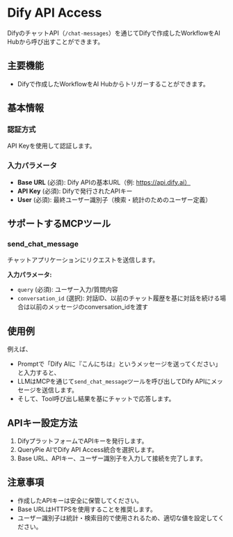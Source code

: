 # Dify API Access

DifyのチャットAPI（`/chat-messages`）を通じてDifyで作成したWorkflowをAI Hubから呼び出すことができます。

## 主要機能
- Difyで作成したWorkflowをAI Hubからトリガーすることができます。

## 基本情報

### 認証方式
API Keyを使用して認証します。

### 入力パラメータ
- **Base URL** (必須): Dify APIの基本URL（例: https://api.dify.ai）
- **API Key** (必須): Difyで発行されたAPIキー
- **User** (必須): 最終ユーザー識別子（検索・統計のためのユーザー定義）

## サポートするMCPツール

### send_chat_message
チャットアプリケーションにリクエストを送信します。

**入力パラメータ:**
- `query` (必須): ユーザー入力/質問内容
- `conversation_id` (選択): 対話ID、以前のチャット履歴を基に対話を続ける場合は以前のメッセージのconversation_idを渡す

## 使用例

例えば、
- Promptで「Dify AIに『こんにちは』というメッセージを送ってください」と入力すると、
- LLMはMCPを通じて`send_chat_message`ツールを呼び出してDify APIにメッセージを送信します。
- そして、Tool呼び出し結果を基にチャットで応答します。

## APIキー設定方法
1. DifyプラットフォームでAPIキーを発行します。
2. QueryPie AIでDify API Access統合を選択します。
3. Base URL、APIキー、ユーザー識別子を入力して接続を完了します。

## 注意事項
- 作成したAPIキーは安全に保管してください。
- Base URLはHTTPSを使用することを推奨します。
- ユーザー識別子は統計・検索目的で使用されるため、適切な値を設定してください。 